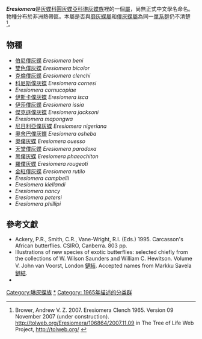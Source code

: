 {{noteTA|G1=Butterfly}}
{{Italic title}}
{{Automatic Taxobox
| taxon = Eresiomera
| authority = Clench, 1965
| image = Pseuderesia isca.JPG
| image_caption = [[伊斯卡僕灰蝶|伊斯卡僕灰蝶]]<br />''Eresiomera isca''
| subdivision_ranks = 物種
| subdivision = 共21種，詳見正文。
| synonyms =
}}

'''''Eresiomera'''''是[[灰蝶科|灰蝶科]][[圓灰蝶亞科|圓灰蝶亞科]][[琳灰蝶族|琳灰蝶族]]裡的一個[[屬|屬]]，尚無正式中文學名命名。物種分布於非洲熱帶區。本屬是否與[[靡灰蝶屬|靡灰蝶屬]]和[[僕灰蝶屬|僕灰蝶屬]]為同一[[單系群|單系群]]仍不清楚<ref>Brower, Andrew V. Z. 2007. Eresiomera Clench 1965. Version 09 November 2007 (under construction). http://tolweb.org/Eresiomera/106864/2007.11.09 {{Wayback|url=http://tolweb.org/Eresiomera/106864/2007.11.09 |date=20160415081922 }} in The Tree of Life Web Project, http://tolweb.org/ {{Wayback|url=http://tolweb.org/ |date=20110515100516 }}</ref>。

== 物種 ==
* [[伯尼僕灰蝶|伯尼僕灰蝶]] ''Eresiomera beni''
* [[雙色僕灰蝶|雙色僕灰蝶]] ''Eresiomera bicolor''
* [[克倫僕灰蝶|克倫僕灰蝶]] ''Eresiomera clenchi''
* [[科尼斯僕灰蝶|科尼斯僕灰蝶]] ''Eresiomera cornesi''
* ''Eresiomera cornucopiae''
* [[伊斯卡僕灰蝶|伊斯卡僕灰蝶]] ''Eresiomera isca''
* [[伊莎僕灰蝶|伊莎僕灰蝶]] ''Eresiomera issia''
* [[傑克遜僕灰蝶|傑克遜僕灰蝶]] ''Eresiomera jacksoni''
* ''Eresiomera mapongwa''
* [[尼日利亞僕灰蝶|尼日利亞僕灰蝶]] ''Eresiomera nigeriana''
* [[奧舍巴僕灰蝶|奧舍巴僕灰蝶]] ''Eresiomera osheba''
* [[奧僕灰蝶|奧僕灰蝶]] ''Eresiomera ouesso''
* [[天堂僕灰蝶|天堂僕灰蝶]] ''Eresiomera paradoxa''
* [[黑僕灰蝶|黑僕灰蝶]] ''Eresiomera phaeochiton''
* [[羅僕灰蝶|羅僕灰蝶]] ''Eresiomera rougeoti''
* [[金紅僕灰蝶|金紅僕灰蝶]] ''Eresiomera rutilo''
* ''Eresiomera campbelli''
* ''Eresiomera kiellandi''
* ''Eresiomera nancy''
* ''Eresiomera petersi''
* ''Eresiomera phillipi''
<!--
== 圖集 ==
<gallery>
</gallery>
-->
== 參考文獻 ==
{{reflist}}
* Ackery, P.R., Smith, C.R., Vane-Wright, R.I. (Eds.) 1995. Carcasson's African butterflies. CSIRO, Canberra. 803 pp.
* Illustrations of new species of exotic butterflies: selected chiefly from the collections of W. Wilson Saunders and William C. Hewitson. Volume V. John van Voorst, London [http://archive.org/details/illustrationsofn05hewi 鏈結]. Accepted names from Markku Savela [ftp://ftp.funet.fi/index/Tree_of_life/warp/lepidoptera-index-a.html 鏈結]{{Wayback|url=ftp://ftp.funet.fi/index/Tree_of_life/warp/lepidoptera-index-a.html |date=20100825134431 }}.
* {{Cite book | author = 寿建新 周尧 李宇飞 | title = 世界蝴蝶分類名錄 | location = 中國 | publisher = 陝西科學技術出版社 | date = 2006-04-01 | ISBN = 9787536936768 | language= zh-hans }}

{{Commons category|Eresiomera}}

{{圓灰蝶亞科}}
{{Taxonbar}}
[[Category:琳灰蝶族|Category:琳灰蝶族]]
[[Category:Eresiomera|*]]
[[Category:_1965年描述的分类群|Category: 1965年描述的分类群]]